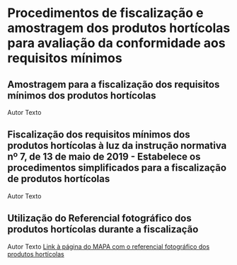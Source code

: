 # Procedimentos de fiscalização e amostragem dos produtos hortícolas para avaliação da conformidade aos requisitos mínimos {#req}

## Amostragem para a fiscalização dos requisitos mínimos dos produtos hortícolas
Autor
Texto

## Fiscalização dos requisitos mínimos dos produtos hortícolas à luz da instrução normativa nº 7, de 13 de maio de 2019 - Estabelece os procedimentos simplificados para a fiscalização de produtos hortícolas
Autor
Texto

## Utilização do Referencial fotográfico dos produtos hortícolas durante a fiscalização
Autor
Texto
[Link à página do MAPA com o referencial fotográfico dos produtos hortícolas](https://www.gov.br/agricultura/pt-br/assuntos/inspecao/produtos-vegetal/arquivos/referencial-fotografico/referencial-fotografico)


